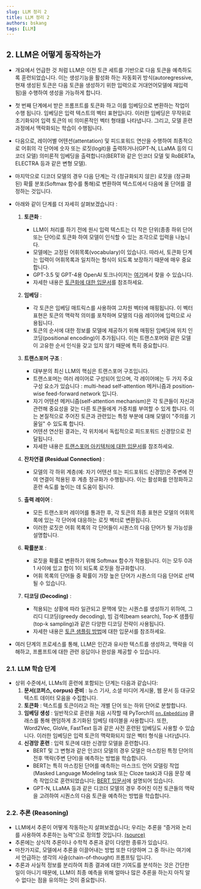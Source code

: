 ```yaml
---
slug: LLM 정리 2
title: LLM 정리 2
authors: bskang
tags: [LLM]
---
```


## 2. LLM은 어떻게 동작하는가

- 개요에서 언급한 것 처럼 LLM은 이전 토큰 세트를 기반으로 다음 토큰을 예측하도록 훈련되었습니다. 이는 생성기능을 활성화 하는 자동회귀 방식(autoregressive, 현재 생성된 토큰은 다음 토큰을 생성하기 위한 입력으로 거대언어모델에 재입력 됨)을 수행하여 생성을 가능하게 합니다.

- 첫 번째 단계에서 받은 프롬프트를 토큰화 하고 이를 임베딩으로 변환하는 작업이 수행 됩니다. 임베딩은 입력 텍스트의 벡터 표현입니다. 이러한 임베딩은 무작위로 초기화되어 입력 토큰의 비 의미론적인 벡터 형태를 나타냅니다. 그리고, 모델 훈련 과정에서 맥락화되는 학습이 수행됩니다.

- 다음으로, 레이어별 어텐션(attentation) 및 피드포워드 연산을 수행하여 최종적으로 어휘의 각 단어에 숫자 또는 로짓(logit)을 출력하거나(GPT-N, LLaMA 등의 디코더 모델) 의미론적 임베딩을 출력합니다(BERT와 같은 인코더 모델 및 RoBERTa, ELECTRA 등과 같은 변형 모델).

- 마지막으로 디코더 모델의 경우 다음 단계는 각 (정규화되지 않은) 로짓을 (정규화된) 확률 분포(Softmax 함수를 통해)로 변환하여 텍스트에서 다음에 올 단어를 결정하는 것입니다.

- 아래와 같이 단계를 더 자세히 살펴보겠습니다 :

  1. **토큰화** :
     - LLM이 처리를 하기 전에 원시 입력 텍스트는 더 작은 단위(종종 하위 단어 또는 단어)로 토큰화 하여 모델이 인식할 수 있는 조각으로 입력을 나눕니다.
     - 모델에는 고정된 어휘목록(vocabulary)이 있습니다. 따라서, 토큰화 단계는 입력이 어휘목록과 일치하는 형식이 되도록 보장하기 때문에 매우 중요합니다.
     - GPT-3.5 및 GPT-4용 OpenAI 토크나이저는 [여기](https://platform.openai.com/tokenizer)에서 찾을 수 있습니다.
     - 자세한 내용은 [토큰화에 대한 입문서](https://aman.ai/primers/ai/tokenizer/)를 참조하세요.
       
  2. **임베딩** :
     - 각 토큰은 임베딩 매트릭스를 사용하여 고차원 벡터에 매핑됩니다. 이 벡터 표현은 토큰의 맥락적 의미를 포착하며 모델의 다음 레이어에 입력으로 사용됩니다.
     - 토큰의 순서에 대한 정보를 모델에 제공하기 위해 매핑된 임베딩에 위치 인코딩(positional encoding)이 추가됩니다. 이는 트랜스포머와 같은 모델이 고유한 순서 인식을 갖고 있지 않기 때문에 특히 중요합니다.

  3. **트랜스포머 구조** :
     - 대부분의 최신 LLM의 핵심은 트랜스포머 구조입니다.
     - 트랜스포머는 여러 레이어로 구성되어 있으며, 각 레이어에는 두 가지 주요 구성 요소가 있습니다 : multi-head self-attention 메커니즘과 position-wise feed-forward network 입니다.
     - 자기 어텐션 메커니즘(self-attention mechanism)은 각 토큰들이 자신과 관련해 중요성을 갖는 다른 토큰들에게 가중치를 부여할 수 있게 합니다. 이는 본질적으로 주어진 토큰과 관련있는 특정 부분에 대해 모델이 "주의를 기울일" 수 있도록 합니다.
     - 어텐션 연산된 결과는, 각 위치에서 독립적으로 피드포워드 신경망으로 전달됩니다.
     - 자세한 내용은 [트랜스포머 아키텍처에 대한 입문서](https://aman.ai/primers/ai/transformers/)를 참조하세요.
       
  4. **잔차연결 (Residual Connection)** :
     - 모델의 각 하위 계층(예: 자기 어텐션 또는 피드포워드 신경망)은 주변에 잔여 연결이 적용된 후 계층 정규화가 수행됩니다. 이는 활성화를 안정화하고 훈련 속도를 높이는 데 도움이 됩니다.

  5. **출력 레이어** :
     - 모든 트랜스포머 레이어를 통과한 후, 각 토큰의 최종 표현은 모델의 어휘목록에 있는 각 단어에 대응하는 로짓 벡터로 변환됩니다. 
     - 이러한 로짓은 어휘 목록의 각 단어들이 시퀀스의 다음 단어가 될 가능성을 설명합니다.

  7. **확률분포** :
     - 로짓을 확률로 변환하기 위해 Softmax 함수가 적용됩니다. 이는 모두 0과 1 사이에 있고 합이 1이 되도록 로짓을 정규화합니다.
     - 어휘 목록의 단어들 중 확률이 가장 높은 단어가 시퀀스의 다음 단어로 선택될 수 있습니다.

  8. **디코딩 (Decoding)** :
     - 적용되는 상황에 따라 일관되고 문맥에 맞는 시퀀스를 생성하기 위하여, 그리디 디코딩(greedy decoding), 빔 검색(beam search), Top-K 샘플링(top-k sampling)과 같은 다양한 디코딩 전략이 사용됩니다.  
     - 자세한 내용은 [토큰 샘플링 방법](https://aman.ai/primers/ai/token-sampling/)에 대한 입문서를 참조하세요.

- 여러 단계의 프로세스를 통해, LLM은 인간과 유사한 텍스트를 생성하고, 맥락을 이해하고, 프롬프트에 대한 관련 응답이나 완성을 제공할 수 있습니다.

### 2.1. LLM 학습 단계

- 상위 수준에서, LLMs의 훈련에 포함되는 단계는 다음과 같습니다:
    1. **문서(코퍼스, corpus) 준비** : 뉴스 기사, 소셜 미디어 게시물, 웹 문서 등 대규모 텍스트 데이터 모음을 수집합니다.
    2. **토큰화** : 텍스트를 토큰이라고 하는 개별 단어 또는 하위 단어로 분할합니다.
    3. **임베딩 생성** : 일반적으로 훈련을 처음 시작할 때 PyTorch의 [`nn.Embedding`](https://pytorch.org/docs/stable/generated/torch.nn.Embedding.html) 클래스를 통해 랜덤하게 초기화된 임베딩 테이블을 사용합니다. 또한, Word2Vec, GloVe, FastText 등과 같은 사전 훈련된 임베딩도 사용할 수 있습니다. 이러한 임베딩은 입력 토큰의 맥락화되지 않은 벡터 형식을 나타냅니다.
    4. **신경망 훈련** : 입력 토큰에 대한 신경망 모델을 훈련합니다.
         - BERT 및 그 변형과 같은 인코더 모델의 경우 모델은 마스킹된 특정 단어의 전후 맥락(주변 단어)을 예측하는 방법을 학습합니다.
         - BERT는 특히 마스킹된 단어를 예측하는 마스크드 언어 모델링 작업(Masked Language Modeling task 또는 Cloze task)과 다음 문장 예측 작업으로 훈련되었습니다; [BERT 입문서](https://aman.ai/primers/ai/bert/)에 설명되어 있습니다.
         - GPT-N, LLaMA 등과 같은 디코더 모델의 경우 주어진 이전 토큰들의 맥락을 고려하여 시퀀스의 다음 토큰을 예측하는 방법을 학습합니다.

### 2.2. 추론 (Reasoning)

- LLM에서 추론이 어떻게 작동하는지 살펴보겠습니다; 우리는 추론을 “증거와 논리를 사용하여 추론하는 능력”으로 정의할 것입니다. [(source)](https://arxiv.org/pdf/2302.07842)
- 추론에는 상식적 추론이나 수학적 추론과 같이 다양한 종류가 있습니다.
- 마찬가지로, 모델에서 추론을 이끌어내는 방법 또한 다양하며 그 중 하나는 여기에서 언급하는 생각의 사슬(chain-of-thought) 프롬프팅 입니다.
- 추론과 사실적 정보를 분리하여 최종 결과에 대한 기여도를 분석하는 것은 간단한 일이 아니기 때문에, LLM이 최종 예측을 위해 얼마나 많은 추론을 하는지 아직 알 수 없다는 점을 유의하는 것이 중요합니다.